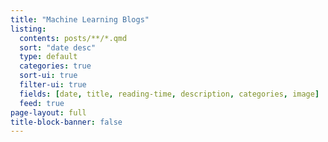 ```yaml
---
title: "Machine Learning Blogs"
listing:
  contents: posts/**/*.qmd
  sort: "date desc"
  type: default
  categories: true
  sort-ui: true
  filter-ui: true
  fields: [date, title, reading-time, description, categories, image]
  feed: true
page-layout: full
title-block-banner: false
---
```


